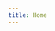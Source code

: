 ```yaml
---
title: Home
---
```




<Hero
  title="Looking for learning resources?"
  subtitle="DARIAH-CAMPUS is a discovery framework and hosting platform for DARIAH learning resources."
  image={StudentImage}
  size="mediumish"
/>

<Container size="mediumish">
  <SearchBar />
</Container>

<Browse />

<FAQ />

<FeaturedVideos />

<Help />
